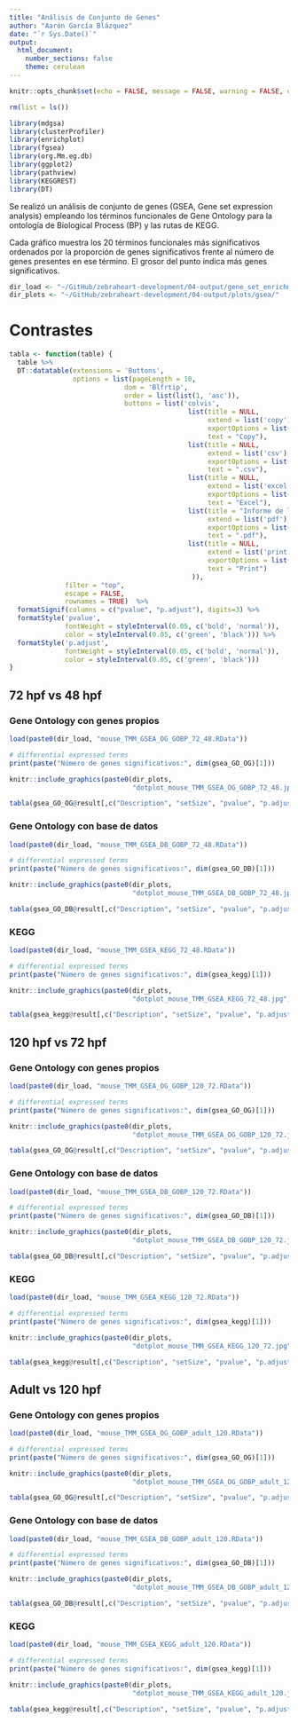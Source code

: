 ```yaml
---
title: "Análisis de Conjunto de Genes"
author: "Aarón García Blázquez"
date: "`r Sys.Date()`"
output:
  html_document:
    number_sections: false
    theme: cerulean
---
```


```r
knitr::opts_chunk$set(echo = FALSE, message = FALSE, warning = FALSE, out.width = "100%")
```

```r
rm(list = ls())

library(mdgsa)
library(clusterProfiler)
library(enrichplot)
library(fgsea)
library(org.Mm.eg.db)
library(ggplot2)
library(pathview)
library(KEGGREST)
library(DT)
```

Se realizó un análisis de conjunto de genes (GSEA, Gene set expression analysis) empleando los términos funcionales de Gene Ontology para la ontología de Biological Process (BP) y las rutas de KEGG.

Cada gráfico muestra los 20 términos funcionales más significativos ordenados por la proporción de genes significativos frente al número de genes presentes en ese término. El grosor del punto indica más genes significativos.

```r
dir_load <- "~/GitHub/zebraheart-development/04-output/gene_set_enrichment_analysis/"
dir_plots <- "~/GitHub/zebraheart-development/04-output/plots/gsea/"
```

# Contrastes {.tabset}

```r
tabla <- function(table) {
  table %>%
  DT::datatable(extensions = 'Buttons',
                options = list(pageLength = 10,                
                             dom = 'Blfrtip',
                             order = list(list(1, 'asc')),
                             buttons = list('colvis', 
                                             list(title = NULL,
                                                  extend = list('copy'),
                                                  exportOptions = list(columns = ":visible"),
                                                  text = "Copy"),
                                             list(title = NULL,
                                                  extend = list('csv'),
                                                  exportOptions = list(columns = ":visible"),
                                                  text = ".csv"),
                                             list(title = NULL,
                                                  extend = list('excel'),
                                                  exportOptions = list(columns = ":visible"),
                                                  text = "Excel"),
                                             list(title = "Informe de los resultados en formato pdf",
                                                  extend = list('pdf'),
                                                  exportOptions = list(columns = ":visible"),
                                                  text = ".pdf"),
                                             list(title = NULL,
                                                  extend = list('print'),
                                                  exportOptions = list(columns = ":visible"),
                                                  text = "Print")
                                              )),
              filter = "top", 
              escape = FALSE, 
              rownames = TRUE)  %>%
  formatSignif(columns = c("pvalue", "p.adjust"), digits=3) %>%
  formatStyle('pvalue', 
              fontWeight = styleInterval(0.05, c('bold', 'normal')), 
              color = styleInterval(0.05, c('green', 'black'))) %>%
  formatStyle('p.adjust', 
              fontWeight = styleInterval(0.05, c('bold', 'normal')), 
              color = styleInterval(0.05, c('green', 'black')))
}
```

## 72 hpf vs 48 hpf {.tabset}

### Gene Ontology con genes propios

```r
load(paste0(dir_load, "mouse_TMM_GSEA_OG_GOBP_72_48.RData"))

# differential expressed terms
print(paste("Número de genes significativos:", dim(gsea_GO_OG)[1]))
```

```r
knitr::include_graphics(paste0(dir_plots,
                               "dotplot_mouse_TMM_GSEA_OG_GOBP_72_48.jpg"))
```

```r
tabla(gsea_GO_OG@result[,c("Description", "setSize", "pvalue", "p.adjust", "core_enrichment")])
```

### Gene Ontology con base de datos

```r
load(paste0(dir_load, "mouse_TMM_GSEA_DB_GOBP_72_48.RData"))

# differential expressed terms
print(paste("Número de genes significativos:", dim(gsea_GO_DB)[1]))
```

```r
knitr::include_graphics(paste0(dir_plots,
                               "dotplot_mouse_TMM_GSEA_DB_GOBP_72_48.jpg"))
```

```r
tabla(gsea_GO_DB@result[,c("Description", "setSize", "pvalue", "p.adjust", "core_enrichment")])
```

### KEGG

```r
load(paste0(dir_load, "mouse_TMM_GSEA_KEGG_72_48.RData"))

# differential expressed terms
print(paste("Número de genes significativos:", dim(gsea_kegg)[1]))
```

```r
knitr::include_graphics(paste0(dir_plots,
                               "dotplot_mouse_TMM_GSEA_KEGG_72_48.jpg"))
```

```r
tabla(gsea_kegg@result[,c("Description", "setSize", "pvalue", "p.adjust", "core_enrichment")])
```

## 120 hpf vs 72 hpf {.tabset}

### Gene Ontology con genes propios

```r
load(paste0(dir_load, "mouse_TMM_GSEA_OG_GOBP_120_72.RData"))

# differential expressed terms
print(paste("Número de genes significativos:", dim(gsea_GO_OG)[1]))
```

```r
knitr::include_graphics(paste0(dir_plots,
                               "dotplot_mouse_TMM_GSEA_OG_GOBP_120_72.jpg"))
```

```r
tabla(gsea_GO_OG@result[,c("Description", "setSize", "pvalue", "p.adjust", "core_enrichment")])
```

### Gene Ontology con base de datos

```r
load(paste0(dir_load, "mouse_TMM_GSEA_DB_GOBP_120_72.RData"))

# differential expressed terms
print(paste("Número de genes significativos:", dim(gsea_GO_DB)[1]))
```

```r
knitr::include_graphics(paste0(dir_plots,
                               "dotplot_mouse_TMM_GSEA_DB_GOBP_120_72.jpg"))
```

```r
tabla(gsea_GO_DB@result[,c("Description", "setSize", "pvalue", "p.adjust", "core_enrichment")])
```

### KEGG

```r
load(paste0(dir_load, "mouse_TMM_GSEA_KEGG_120_72.RData"))

# differential expressed terms
print(paste("Número de genes significativos:", dim(gsea_kegg)[1]))
```

```r
knitr::include_graphics(paste0(dir_plots,
                               "dotplot_mouse_TMM_GSEA_KEGG_120_72.jpg"))
```

```r
tabla(gsea_kegg@result[,c("Description", "setSize", "pvalue", "p.adjust", "core_enrichment")])
```

## Adult vs 120 hpf {.tabset}

### Gene Ontology con genes propios

```r
load(paste0(dir_load, "mouse_TMM_GSEA_OG_GOBP_adult_120.RData"))

# differential expressed terms
print(paste("Número de genes significativos:", dim(gsea_GO_OG)[1]))
```

```r
knitr::include_graphics(paste0(dir_plots,
                               "dotplot_mouse_TMM_GSEA_OG_GOBP_adult_120.jpg"))
```

```r
tabla(gsea_GO_OG@result[,c("Description", "setSize", "pvalue", "p.adjust", "core_enrichment")])
```

### Gene Ontology con base de datos

```r
load(paste0(dir_load, "mouse_TMM_GSEA_DB_GOBP_adult_120.RData"))

# differential expressed terms
print(paste("Número de genes significativos:", dim(gsea_GO_DB)[1]))
```

```r
knitr::include_graphics(paste0(dir_plots,
                               "dotplot_mouse_TMM_GSEA_DB_GOBP_adult_120.jpg"))
```

```r
tabla(gsea_GO_DB@result[,c("Description", "setSize", "pvalue", "p.adjust", "core_enrichment")])
```

### KEGG

```r
load(paste0(dir_load, "mouse_TMM_GSEA_KEGG_adult_120.RData"))

# differential expressed terms
print(paste("Número de genes significativos:", dim(gsea_kegg)[1]))
```

```r
knitr::include_graphics(paste0(dir_plots,
                               "dotplot_mouse_TMM_GSEA_KEGG_adult_120.jpg"))
```

```r
tabla(gsea_kegg@result[,c("Description", "setSize", "pvalue", "p.adjust", "core_enrichment")])
```

<div class="tocify-extend-page" data-unique="tocify-extend-page" style="height: 0;"></div>